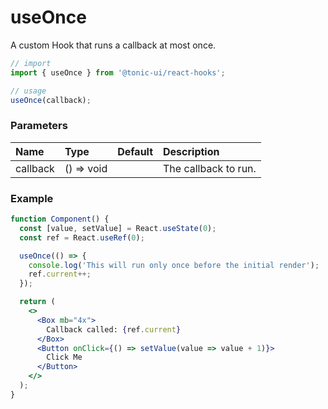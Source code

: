 # useOnce

A custom Hook that runs a callback at most once.

```js
// import
import { useOnce } from '@tonic-ui/react-hooks';

// usage
useOnce(callback);
```

### Parameters

| Name | Type | Default | Description |
| :--- | :--- | :------ | :---------- |
| callback | () => void | | The callback to run. |

### Example

```jsx
function Component() {
  const [value, setValue] = React.useState(0);
  const ref = React.useRef(0);

  useOnce(() => {
    console.log('This will run only once before the initial render');
    ref.current++;
  });

  return (
    <>
      <Box mb="4x">
        Callback called: {ref.current}
      </Box>
      <Button onClick={() => setValue(value => value + 1)}>
        Click Me
      </Button>
    </>
  );
}
```
